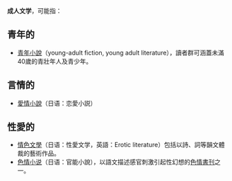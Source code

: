 '''成人文学'''，可能指：

==青年的==
*[[青年小說|青年小說]]（young-adult fiction, young adult literature），讀者群可涵蓋未滿40歲的青壯年人及青少年。

==言情的==
*[[愛情小說|愛情小說]]（日语：恋愛小説）

==性愛的==
*[[情色文學|情色文學]]（日语：性愛文学，英語：Erotic literature）包括以詩、詞等韻文體裁的藝術作品。
*[[色情小说|色情小说]]（日语：官能小說），以語文描述感官刺激引起性幻想的[[色情書刊|色情書刊]]之一。

{{Disambig|cat=四字消歧义|C}}